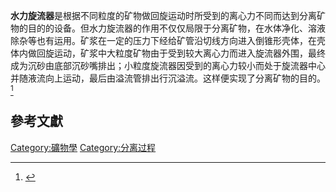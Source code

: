 {{copyedit|time=2013-08-04T09:35:02+00:00}}
'''水力旋流器'''是根据不同粒度的矿物做回旋运动时所受到的离心力不同而达到分离矿物的目的的设备。但水力旋流器的作用不仅仅局限于分离矿物，在水体净化、溶液除杂等也有运用。矿浆在一定的压力下经给矿管沿切线方向进入倒锥形壳体，在壳体内做回旋运动，矿浆中大粒度矿物由于受到较大离心力而进入旋流器外围，最终成为沉砂由底部沉砂嘴排出；小粒度旋流器因受到的离心力较小而处于旋流器中心并随液流向上运动，最后由溢流管排出行沉溢流。这样便实现了分离矿物的目的。<ref>{{Cite web |url = https://www.sjgle.com/news/show-12493.html |title = 水力旋流器是如何工作的？水力旋流器的工作原理 |publisher = 食品加工在線 |language = zh |accessdate = 2019-05-26 |archive-date = 2019-05-26 |archive-url = https://web.archive.org/web/20190526152941/https://www.sjgle.com/news/show-12493.html |dead-url = no }}</ref>

== 參考文獻 ==
{{Reflist}}


[[Category:礦物學|Category:礦物學]]
[[Category:分离过程|Category:分离过程]]